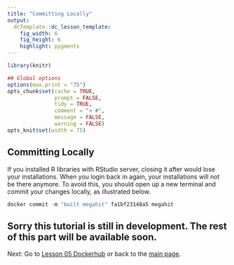 ```yaml
---
title: "Committing Locally"
output:
  dcTemplate::dc_lesson_template:
    fig_width: 6
    fig_height: 6
    highlight: pygments
---
```



```r
library(knitr)

## Global options
options(max.print = "75")
opts_chunk$set(cache = TRUE,
               prompt = FALSE,
               tidy = TRUE,
               comment = "> #",
               message = FALSE,
               warning = FALSE)
opts_knit$set(width = 75)
```

## Committing Locally
If you installed R libraries with RStudio server, closing it after would lose your installations. When you login back in again, your installations will not be there anymore. To avoid this, you should open up a new terminal and commit your changes locally, as illustrated below.
```r
docker commit -m "built megahit" fa1bf23148a5 megahit
```

## Sorry this tutorial is still in development. The rest of this part will be available soon.

Next: Go to [Lesson 05 Dockerhub](05-Dockerhub.html) or back to the 
[main page](http://ropenscilabs.github.io/r-docker-tutorial/).


